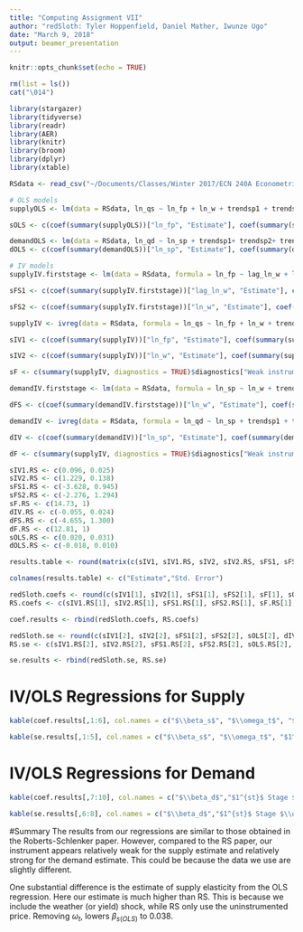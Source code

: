 ```yaml
---
title: "Computing Assignment VII"
author: "redSloth: Tyler Hoppenfield, Daniel Mather, Iwunze Ugo"
date: "March 9, 2018"
output: beamer_presentation
---
```


```r
knitr::opts_chunk$set(echo = TRUE)
```

```r
rm(list = ls())
cat("\014")

library(stargazer)
library(tidyverse)
library(readr)
library(AER)
library(knitr)
library(broom)
library(dplyr)
library(xtable)

RSdata <- read_csv("~/Documents/Classes/Winter 2017/ECN 240A Econometrics/Section/PS7/RSdata.csv")

# OLS models
supplyOLS <- lm(data = RSdata, ln_qs ~ ln_fp + ln_w + trendsp1 + trendsp2 + trendsp3)

sOLS <- c(coef(summary(supplyOLS))["ln_fp", "Estimate"], coef(summary(supplyOLS))["ln_fp", "Std. Error"])

demandOLS <- lm(data = RSdata, ln_qd ~ ln_sp + trendsp1+ trendsp2+ trendsp3)
dOLS <- c(coef(summary(demandOLS))["ln_sp", "Estimate"], coef(summary(demandOLS))["ln_sp", "Std. Error"])

# IV models
supplyIV.firststage <- lm(data = RSdata, formula = ln_fp ~ lag_ln_w + ln_w + trendsp1 + trendsp2 + trendsp3)

sFS1 <- c(coef(summary(supplyIV.firststage))["lag_ln_w", "Estimate"], coef(summary(supplyIV.firststage))["lag_ln_w", "Std. Error"])

sFS2 <- c(coef(summary(supplyIV.firststage))["ln_w", "Estimate"], coef(summary(supplyIV.firststage))["ln_w", "Std. Error"])

supplyIV <- ivreg(data = RSdata, formula = ln_qs ~ ln_fp + ln_w + trendsp1 + trendsp2 + trendsp3 | lag_ln_w + ln_w + trendsp1 + trendsp2 + trendsp3)

sIV1 <- c(coef(summary(supplyIV))["ln_fp", "Estimate"], coef(summary(supplyIV))["ln_fp", "Std. Error"])

sIV2 <- c(coef(summary(supplyIV))["ln_w", "Estimate"], coef(summary(supplyIV))["ln_w", "Std. Error"])

sF <- c(summary(supplyIV, diagnostics = TRUE)$diagnostics["Weak instruments", "statistic"], 1)

demandIV.firststage <- lm(data = RSdata, formula = ln_sp ~ ln_w + trendsp1 + trendsp2 + trendsp3)

dFS <- c(coef(summary(demandIV.firststage))["ln_w", "Estimate"], coef(summary(demandIV.firststage))["ln_w", "Std. Error"])

demandIV <- ivreg(data = RSdata, formula = ln_qd ~ ln_sp + trendsp1 + trendsp2 + trendsp3 | ln_w + trendsp1 + trendsp2 + trendsp3)

dIV <- c(coef(summary(demandIV))["ln_sp", "Estimate"], coef(summary(demandIV))["ln_sp", "Std. Error"])

dF <- c(summary(supplyIV, diagnostics = TRUE)$diagnostics["Weak instruments", "statistic"], 1)

sIV1.RS <- c(0.096, 0.025)
sIV2.RS <- c(1.229, 0.138)
sFS1.RS <- c(-3.628, 0.945)
sFS2.RS <- c(-2.276, 1.294)
sF.RS <- c(14.73, 1)
dIV.RS <- c(-0.055, 0.024)
dFS.RS <- c(-4.655, 1.300)
dF.RS <- c(12.81, 1)
sOLS.RS <- c(0.020, 0.031)
dOLS.RS <- c(-0.018, 0.010)

results.table <- round(matrix(c(sIV1, sIV1.RS, sIV2, sIV2.RS, sFS1, sFS1.RS, sFS2, sFS2.RS, sF, sF.RS, dIV, dIV.RS, dFS, dFS.RS, dF, dF.RS, sOLS, sOLS.RS, dOLS, dOLS.RS), ncol = 2, byrow = TRUE), 3)

colnames(results.table) <- c("Estimate","Std. Error")

redSloth.coefs <- round(c(sIV1[1], sIV2[1], sFS1[1], sFS2[1], sF[1], sOLS[1], dIV[1], dFS[1], dF[1], dOLS[1]),3)
RS.coefs <- c(sIV1.RS[1], sIV2.RS[1], sFS1.RS[1], sFS2.RS[1], sF.RS[1], sOLS.RS[1], dIV.RS[1], dFS.RS[1], dF.RS[1], dOLS.RS[1])

coef.results <- rbind(redSloth.coefs, RS.coefs)

redSloth.se <- round(c(sIV1[2], sIV2[2], sFS1[2], sFS2[2], sOLS[2], dIV[2], dFS[2], dOLS[2]),3)
RS.se <- c(sIV1.RS[2], sIV2.RS[2], sFS1.RS[2], sFS2.RS[2], sOLS.RS[2],  dIV.RS[2], dFS.RS[2], dOLS.RS[2])

se.results <- rbind(redSloth.se, RS.se)
```

# IV/OLS Regressions for Supply
```r

kable(coef.results[,1:6], col.names = c("$\\beta_s$", "$\\omega_t$", "$1^{st}$ Stage $\\omega_{t-1}$", "$1^{st}$ Stage $\\omega_t$", "F-stat", "$\\beta_{s(OLS)}$"), caption = "Supply coefficients comparison")

kable(se.results[,1:5], col.names = c("$\\beta_s$", "$\\omega_t$", "$1^{st}$ Stage $\\omega_{t-1}$", "$1^{st}$ Stage $\\omega_t$", "$\\beta_{s(OLS)}$"), caption = "Supply standard errors comparison")
```

# IV/OLS Regressions for Demand

```r
kable(coef.results[,7:10], col.names = c("$\\beta_d$","$1^{st}$ Stage $\\omega_t$", "F-stat", "$\\beta_{d(OLS)}$"), caption = "Demand coefficients comparison")

kable(se.results[,6:8], col.names = c("$\\beta_d$","$1^{st}$ Stage $\\omega_t$", "$\\beta_{d(OLS)}$"), caption = "Demand standard errors comparison")
```

#Summary
The results from our regressions are similar to those obtained in the Roberts-Schlenker paper. However, compared to the RS paper, our instrument appears relatively weak for the supply estimate and relatively strong for the demand estimate. This could be because the data we use are slightly different.

One substantial difference is the estimate of supply elasticity from the OLS regression. Here our estimate is much higher than RS. This is because we include the weather (or yield) shock, while RS only use the uninstrumented price. Removing $\omega_t$, lowers $\beta_{s(OLS)}$ to 0.038.